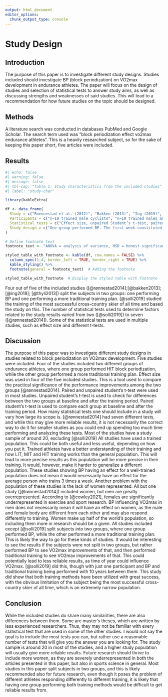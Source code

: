 ```yaml
---
output: html_document
editor_options: 
  chunk_output_type: console
---
```


# Study Design

## Introduction

The purpose of this paper is to investigate different study designs. Studies included should investigate BP (block periodization) on VO2max development in endurance athletes. The paper will focus on the design of studies and selection of statistical tests to answer study aims, as well as discussing strengths and weaknesses of said studies. This will lead to a recommendation for how future studies on the topic should be designed.

## Methods

A literature search was conducted in databases PubMed and Google Scholar. The search term used was "block periodization effect vo2max endurance athletes". This is a heavily researched subject, so for the sake of keeping this paper short, five articles were included.

## Results

```r
#| echo: false
#| warning: false
#| message: false
#| tbl-cap: "Table 1: Study characteristics from the included studies"
#| label: "study-char"

library(kableExtra)

df <- data.frame(
  Study = c("Roennestad et al. (2012)", "Bakken (2013)", "Ing (2019)", "Thyli (2013)", "Solli et al. (2019)"),
  Participants = c("n=19 trained male cyclists", "n=19 trained males and females", "n=25 healthy trained/well-trained cyclists", "n=19 trained male and female cross-country skiers and biathletes", "n=1 cross-country skier"),
  Statistical_tests = c("Effect size, unpaired Student’s t-test, paired Student’s t-test, one-way repeated measures ANOVA, Tukey's HSD test, two-way repeated measures ANOVA, Bonferroni post-hoc test ", "Effect size, unpaired student’s t-test, paired student’s t-test ", "Shapiro-Wilkes test, two-tailed two samples student’s t-test, two-way repeated measures ANOVA, Tukey’s HSD test, effect size ", "Unpaired student’s t-test, paired student’s t-test, effect size ", "Paired sample t-test, Wilcoxon signed-rank test"),
  Study_design = c("One group performed BP. The first week constituted of five sessions of HIT, followed by 3 weeks of one weekly HIT session and focus on LIT. The other group performed 4 weeks of two weekly HIT sessions interspersed with LIT.", "One group performed 5 weeks BP, consisting of 5-1-3-1-1 HIT sessions. The other group performed 2-2-3-2-2 HIT sessions.", "The training was organized in three cycles of 4 weeks. One group performed BP, consisting of 4 MIT sessions during week , LIT workouts during week 2, 4 HIT sessions during week 3 and a recovery week during week 4. The other group performed 1 MIT and 1 HIT session and LIT.", "One group performed BP, where week 1 and 3 consisted of respectively five and three HIT sessions, followed by respectively one and two weeks of one weekly HIT session. The other group performed four weeks of two HIT sessions and one week of three HIT sessions.", "The study was conducted on the most successful cross-country skier of all time in two different seasons (one season consisting of BP and one season consisting of traditional training). The study defined a HIT block as >4 HIT sessions a week (not including competitions).")
)

# Define footnote text
footnote_text <- "ANOVA = analysis of variance, HSD = honest significance test, BP = block periodization, HIT = high-intensity aerobic training, LIT = low-intensity training, MIT = moderate-intensity training"

styled_table_with_footnote <- kable(df, row.names = FALSE) %>%
  column_spec(1:4, border_left = TRUE, border_right = TRUE) %>%
  kable_styling() %>%
  footnote(general = footnote_text)  # Adding the footnote

styled_table_with_footnote  # Display the styled table with footnote


```

Four out of five of the included studies ([@rønnestad2014];[@bakken2013]; [@ing2019]; [@thyli2013]) split the subjects in two groups: one performing BP and one performing a more traditional training plan. [@solli2019] studied the training of the most successful cross-country skier of all time and based the study on this. The number of statistical tests used to determine factors related to the study results varied from two ([@solli2019]) to seven ([@rønnestad2014]). Some of the statistical tests are used in multiple studies, such as effect size and different t-tests.

## Discussion

The purpose of this paper was to investigate different study designs in studies related to block periodization on VO2max development. Five studies were included. Four of the studies included two different groups of endurance athletes, where one group performed HIT block periodization, while the other group performed a more traditional training plan. Effect size was used in four of the five included studies. This is a tool used to compare the practical significance of the performance improvements among the two groups [@rønnestad2014]. Paired and unpaired student's t-test were used in most studies. Unpaired student's t-test is used to check for differences between the two groups at baseline and after the training period. Paired student's t-test is used to compare each group at baseline and after the training period. How many statistical tests one should include in a study will vary how large its scope is. [@rønnestad2014] had seven different tests, and while this may give more reliable results, it is not necessarily the correct way to do it for smaller studies as you could end up spending too much time performing and analyzing these tests. Most of the studies have a study sample of around 20, excluding [@solli2019] All studies have used a trained population. This could be both useful and less useful, depending on how you put it. Trained athletes have a better understanding of their training and how LIT, MIT and HIT training works than the general population. This will lead to more precise results as this population will be more precise in their training. It would, however, make it harder to generalize a different population. These studies showing BP having an effect for a well-trained population does not mean it would necessarily have an effect for the average person who trains 3 times a week. Another problem with the population of these studies is the lack of women represented. All but one study ([@rønnestad2014]) included women, but men are greatly overrepresented. According to [@cowley2021], females are significantly underrepresented in exercise and sport research. BP influencing VO2max in men does not necessarily mean it will have an effect on women, as the male and female body are different from each other and may also respond differently to training. Women make up half of the world's population, so including them more in research should be a given. All studies included except [@solli2019] split subjects into two groups, where one group performed BP, while the other performed a more traditional training plan. This is likely the way to go for these kinds of studies. It would be interesting to see the results if the subjects were not split in two groups, but rather performed BP to see VO2max improvements of that, and then performed traditional training to see VO2max improvements of that. This could potentially lead to less reliable results, as time of year could influence VO2max. [@solli2019] did this, though with just one participant and BP and traditional training being performed with 10 years between them. This study did show that both training methods have been utilized with great success, with the obvious limitation of the subject being the most successful cross-country skier of all time, which is an extremely narrow population.

## Conclusion

While the included studies do share many similarities, there are also differences between them. Some are master's theses, which are written by less experienced researchers. Thus, they may not be familiar with every statistical test that are used in some of the other studies. I would not say the goal is to include the most tests you can, but rather use a reasonable number of tests that will give you the answer you are looking for. The study sample is around 20 in most of the studies, and a higher study population will usually give more reliable results. Future research should thrive to include more women, as they are severely underrepresented in both the articles presented in this paper, but also in sports science in general. Most studies in this paper split subjects in two groups, and this is likely recommended also for future research, even though it poses the problem of different athletes responding differently to different training, it is likely that having one group performing both training methods would be difficult to get reliable results from.
